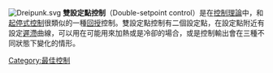 {{unreferenced|time=2016-08-08T09:23:51+00:00}}
[[File:Dreipunk.svg|thumb]]
'''雙設定點控制'''（Double-setpoint control）是在[[控制理論|控制理論]]中，和[[起停式控制|起停式控制]]很類似的一種[[回授|回授]]控制。雙設定點控制有二個設定點，在設定點附近有設定[[遲滯|遲滯]]曲線，可以用在可能用來加熱或是冷卻的場合，或是控制輸出會在三種不同狀態下變化的情形。

{{技術小作品}}

[[Category:最佳控制|Category:最佳控制]]